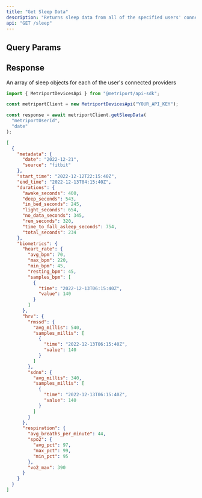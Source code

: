```yaml
---
title: "Get Sleep Data"
description: "Returns sleep data from all of the specified users' connected providers."
api: "GET /sleep"
---
```


## Query Params

<Snippet file="devices-api-query-params.mdx" />

## Response

<ResponseField name="sleep" type="Sleep[]">
  An array of sleep objects for each of the user's connected providers
</ResponseField>

<ResponseExample>

```javascript Metriport SDK
import { MetriportDevicesApi } from "@metriport/api-sdk";

const metriportClient = new MetriportDevicesApi("YOUR_API_KEY");

const response = await metriportClient.getSleepData(
  "metriportUserId",
  "date"
);
```

</ResponseExample>

```json
[
  {
    "metadata": {
      "date": "2022-12-21",
      "source": "fitbit"
    },
    "start_time": "2022-12-12T22:15:40Z",
    "end_time": "2022-12-13T04:15:40Z",
    "durations": {
      "awake_seconds": 400,
      "deep_seconds": 543,
      "in_bed_seconds": 245,
      "light_seconds": 654,
      "no_data_seconds": 345,
      "rem_seconds": 320,
      "time_to_fall_asleep_seconds": 754,
      "total_seconds": 234
    },
    "biometrics": {
      "heart_rate": {
        "avg_bpm": 70,
        "max_bpm": 220,
        "min_bpm": 45,
        "resting_bpm": 45,
        "samples_bpm": [
          {
            "time": "2022-12-13T06:15:40Z",
            "value": 140
          }
        ]
      },
      "hrv": {
        "rmssd": {
          "avg_millis": 540,
          "samples_millis": [
            {
              "time": "2022-12-13T06:15:40Z",
              "value": 140
            }
          ]
        },
        "sdnn": {
          "avg_millis": 340,
          "samples_millis": [
            {
              "time": "2022-12-13T06:15:40Z",
              "value": 140
            }
          ]
        }
      },
      "respiration": {
        "avg_breaths_per_minute": 44,
        "spo2": {
          "avg_pct": 97,
          "max_pct": 99,
          "min_pct": 95
        },
        "vo2_max": 390
      }
    }
  }
]
```
